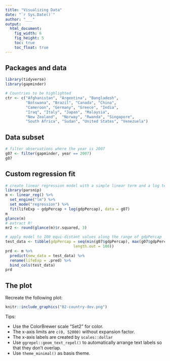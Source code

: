 ---
title: "Visualizing Data"
date: "`r Sys.Date()`"
author: "___"
output: 
  html_document:
    fig_width: 6
    fig_height: 5
    toc: true
    toc_float: true
---

## Packages and data

```{r setup, include=FALSE}
library(tidyverse)
library(gapminder)

# Countries to be highlighted
ctr <- c("Afghanistan", "Argentina", "Bangladesh", 
         "Botswana", "Brazil", "Canada", "China",  
         "Cameroon", "Germany", "Greece", "India", 
         "Iraq", "Italy", "Japan", "Malaysia", 
         "New Zealand",  "Norway", "Rwanda", "Singapore", 
         "South Africa", "Sudan", "United States", "Venezuela")
```

## Data subset

```{r data-subset}
# filter observations where the year is 2007 
g07 <- filter(gapminder, year == 2007)
g07
```

## Custom regression fit

```{r custom-regression-model}
# create linear regression model with a simple linear term and a log term
library(parsnip)
m <- linear_reg() %>%
  set_engine("lm") %>%
  set_mode("regression") %>%
  fit(lifeExp ~ gdpPercap + log(gdpPercap), data = g07)
m
glance(m)
# extract R²
mr2 <- round(glance(m)$r.squared, 3)

# apply model to 100 equi-distant values along the range of gdpPercap
test_data <- tibble(gdpPercap = seq(min(g07$gdpPercap), max(g07$gdpPercap), 
                              length.out = 100))
prd <- m %>%
  predict(new_data = test_data) %>%
  rename(lifeExp = .pred) %>%
  bind_cols(test_data)
prd
```

## The plot

Recreate the following plot:

```{r template, echo = FALSE, out.width="100%"}
knitr::include_graphics("02-country-dev.png")
```

Tips:

- Use the ColorBrewer scale "Set2" for color.
- The x-axis limits are `c(0, 52000)` without expansion factor.
- The x-axis labels are created by `scales::dollar`
- Use `ggrepel::geom_text_repel()` to automatically arrange text labels so that they don't overlap.
- Use `theme_minimal()` as basis theme.

```{r plot, fig.width=9, fig.height=5}






```
